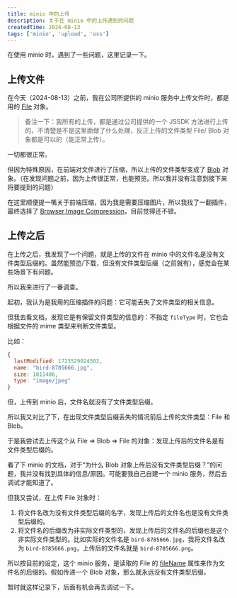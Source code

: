 ```yaml
---
title: minio 中的上传
description: 关于在 minio 中的上传遇到的问题
createdTime: 2024-08-13
tags: ['minio', 'upload', 'oss']
---
```


在使用 minio 时，遇到了一些问题，这里记录一下。

## 上传文件

在今天（2024-08-13）之前，我在公司所提供的 minio 服务中上传文件时，都是用的 [File](https://developer.mozilla.org/zh-CN/docs/Web/API/File) 对象。

> 备注一下：我所有的上传，都是通过公司提供的一个 JSSDK 方法进行上传的，不清楚是不是这里面做了什么处理，反正上传的文件类型 File/ Blob 对象都是可以的（能正常上传）。

一切都很正常。

但因为特殊原因，在前端对文件进行了压缩，所以上传的文件类型变成了 [Blob](https://developer.mozilla.org/zh-CN/docs/Web/API/Blob) 对象。（在发现问题之前，因为上传很正常，也能预览。所以我并没有注意到接下来将要提到的问题）

在这里顺便提一嘴关于前端压缩，因为我是需要压缩图片，所以我找了一翻插件，最终选择了 [Browser Image Compression](https://github.com/Donaldcwl/browser-image-compression)，目前觉得还不错。


## 上传之后

在上传之后，我发现了一个问题，就是上传的文件在 minio 中的文件名是没有文件类型后缀的。虽然能预览/下载，但没有文件类型后缀（之前就有），感觉会在某些场景下有问题。

所以我来进行了一番调查。

起初，我认为是我用的压缩插件的问题：它可能丢失了文件类型的相关信息。

但我去看文档，发现它是有保留文件类型的信息的：不指定 `fileType` 时，它也会根据文件的 mime 类型来判断文件类型。

比如：

```js
{
  lastModified: 1723529024502,
  name: "bird-8785666.jpg",
  size: 1011406,
  type: "image/jpeg"
}
```

但，上传到 minio 后，文件名就没有了文件类型后缀。

所以我又对比了下，在出现文件类型后缀丢失的情况前后上传的文件类型：File 和 Blob。

于是我尝试去上传这个从 File => Blob => File 的对象：发现上传后的文件名是有文件类型后缀的。

看了下 minio 的文档，对于“为什么 Blob 对象上传后没有文件类型后缀？”的问题，我并没有找到具体的信息/原因。可能要我自己自建一个 minio 服务，然后去调试才能知道了。

但我又尝试，在上传 File 对象时：

1. 将文件名改为没有文件类型后缀的名字，发现上传后的文件名也是没有文件类型后缀的。
2. 将文件名的后缀改为非实际文件类型的，发现上传后的文件名的后缀也是这个非实际文件类型的。比如实际的文件名是 `bird-8785666.jpg`，我将文件名改为 `bird-8785666.png`，上传后的文件名就是 `bird-8785666.png`。

所以按目前的设定，这个 minio 服务，是读取的 File 的 [fileName](https://developer.mozilla.org/zh-CN/docs/Web/API/File/File#filename) 属性来作为文件名的后缀的。假如传递一个 Blob 对象，那么就永远没有文件类型后缀。

暂时就这样记录下，后面有机会再去调试一下。

